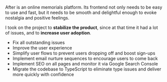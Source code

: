 After is an online memorials platform. Its frontend not only needs to be easy to use and fast,
but it needs to be smooth and delightful enough to evoke nostalgia and positive feelings.

I took on the project to **stabilize the product**, since at that time it had a lot of issues, and
to **increase user adoption**.

- Fix all outstanding issues
- Improve the user experience
- Simplify user flows to prevent users dropping off and boost sign-ups
- Implement email nurture sequences to encourage users to come back
- Implement SEO on all pages and monitor it via Google Search Console
- Migrate the codebase to TypeScript to eliminate type issues and deliver more quickly with confidence
